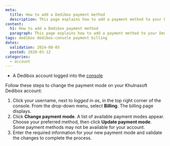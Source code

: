 ```yaml
---
meta:
  title: How to add a Dedibox payment method
  description: This page explains how to add a payment method to your Dedibox console.
content:
  h1: How to add a Dedibox payment method
  paragraph: This page explains how to add a payment method to your Dedibox console.
tags: dedibox dedibox-console payment billing
dates:
  validation: 2024-08-05
  posted: 2020-03-12
categories:
  - account
---
```


<Macro id="requirements" />

- A Dedibox account logged into the [console](https://console.online.net)

Follow these steps to change the payment mode on your Khulnasoft Dedibox account:

1. Click your username, next to _logged in as_, in the top right corner of the console. From the drop-down menu, select **Billing**. The billing page displays.
2. Click **Change payment mode**. A list of available payment modes appear. Choose your preferred method, then click **Update payment mode**.
    <Message type="note">
      Some payment methods may not be available for your account.
    </Message>
3. Enter the required information for your new payment mode and validate the changes to complete the process.


